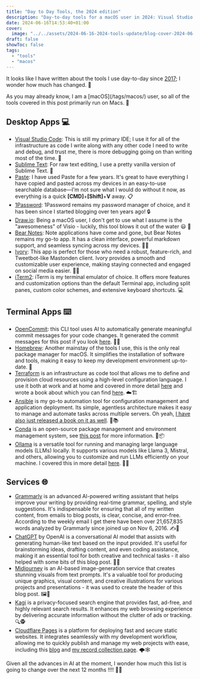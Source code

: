 ```yaml
---
title: "Day to Day Tools, the 2024 edition"
description: "Day-to-day tools for a macOS user in 2024: Visual Studio Code, Sublime Text, Paste, 1Password, and more. Discover essential desktop, terminal, and online services for productivity."
date: 2024-06-16T14:53:40+01:00
cover:
  image: "../../assets/2024-06-16-2024-tools-update/blog-cover-2024-06-16-2024-tools-update.png"
draft: false
showToc: false
tags:
  - "tools"
  - "macos"
---
```


It looks like I have written about the tools I use day-to-day since [2017](/2017/01/05/day-to-day-tools/); I wonder how much has changed. 🤔

<InfoCallout title="Info">
As you may already know, I am a [macOS](/tags/macos/) user, so all of the tools covered in this post primarily run on Macs. 🍎
</InfoCallout>

## Desktop Apps 💻

- [Visual Studio Code](https://code.visualstudio.com/): This is still my primary IDE; I use it for all of the infrastructure as code I write along with any other code I need to write and debug, and trust me, there is more debugging going on than writing most of the time. 🐛
- [Sublime Text](https://www.sublimetext.com/): For raw text editing, I use a pretty vanilla version of Sublime Text. 📝 
- [Paste](https://pasteapp.io): I have used Paste for a few years. It's great to have everything I have copied and pasted across my devices in an easy-to-use searchable database—I'm not sure what I would do without it now, as everything is a quick **[CMD]**+**[Shift]**+**V** away. 📋
- [1Password](https://1password.com/): 1Password remains my password manager of choice, and it has been since I started blogging over ten years ago! 🔒 
- [Draw.io](https://www.drawio.com/): Being a macOS user, I don't get to use what I assume is the "awesomeness" of Visio - luckily, this tool blows it out of the water 😃 🎨
- [Bear Notes](https://bear.app/): Note applications have come and gone, but Bear Notes remains my go-to app. It has a clean interface, powerful markdown support, and seamless syncing across my devices. 🐻📝 
- [Ivory](https://tapbots.com/ivory/): This app is perfect for those who need a robust, feature-rich, and Tweetbot-like Mastonden client. Ivory provides a smooth and customizable user experience, making staying connected and engaged on social media easier. 🐘💬
- [iTerm2](https://iterm2.com/): iTerm is my terminal emulator of choice. It offers more features and customization options than the default Terminal app, including split panes, custom color schemes, and extensive keyboard shortcuts. 💻

## Terminal Apps ⌨️ 

- [OpenCommit](https://github.com/di-sukharev/opencommit): this CLI tool uses AI to automatically generate meaningful commit messages for your code changes. It generated the commit messages for this post if you look [here](https://github.com/russmckendrick/blog/commits/main/). 🤖💬
- [Homebrew](https://brew.sh/): Another mainstay of the tools I use, this is the only real package manager for macOS. It simplifies the installation of software and tools, making it easy to keep my development environment up-to-date. 🍺  
- [Terraform](https://www.terraform.io/) is an infrastructure as code tool that allows me to define and provision cloud resources using a high-level configuration language. I use it both at work and at home and covered in more detail [here](/tags/terraform/) and wrote a book about which you can find [here](https://www.packtpub.com/product/infrastructure-as-code-for-beginners/9781837631636). ☁️🏗️
- [Ansible](https://www.ansible.com/) is my go-to automation tool for configuration management and application deployment. Its simple, agentless architecture makes it easy to manage and automate tasks across multiple servers. Oh yeah, [I have also just released a book on it as well](https://www.packtpub.com/product/learn-ansible-second-edition/9781835088913). 🤖📚
- [Conda](https://docs.conda.io/) is an open-source package management and environment management system, see [this post](/2024/04/06/conda-for-python-environment-management-on-macos/) for more information. 🐍📦
- [Ollama](https://ollama.com/) is a versatile tool for running and managing large language models (LLMs) locally. It supports various models like Llama 3, Mistral, and others, allowing you to customize and run LLMs efficiently on your machine. I covered this in more detail [here](/2024/03/29/running-llms-locally-with-ollama/). 🦙🧠

## Services 🌐

- [Grammarly](https://www.grammarly.com/) is an advanced AI-powered writing assistant that helps improve your writing by providing real-time grammar, spelling, and style suggestions. It's indispensable for ensuring that all of my written content, from emails to blog posts, is clear, concise, and error-free. According to the weekly email I get there have been over 21,657,835 words analyzed by Grammarly since joined up on Nov 6, 2016. ✍️🤖 
- [ChatGPT](https://www.openai.com/chatgpt) by OpenAI is a conversational AI model that assists with generating human-like text based on the input provided. It's useful for brainstorming ideas, drafting content, and even coding assistance, making it an essential tool for both creative and technical tasks - it also helped with some bits of this blog post. 💬🤖
- [Midjourney](https://www.midjourney.com/) is an AI-based image-generation service that creates stunning visuals from text prompts. It's a valuable tool for producing unique graphics, visual content, and creative illustrations for various projects and presentations - it was used to create the header of this blog post. 🖼️🤖
- [Kagi](https://kagi.com/) is a privacy-focused search engine that provides fast, ad-free, and highly relevant search results. It enhances my web browsing experience by delivering accurate information without the clutter of ads or tracking. 🔍🕵️
- [Cloudflare Pages](https://pages.cloudflare.com/) is a platform for deploying fast and secure static websites. It integrates seamlessly with my development workflow, allowing me to quickly publish and manage my web projects with ease, including this [blog](/) and [my record collection page](https://www.russ.fm/). 🌩️🕸️

Given all the advances in AI at the moment, I wonder how much this list is going to change over the next 12 months !!!! 🤯🔮
